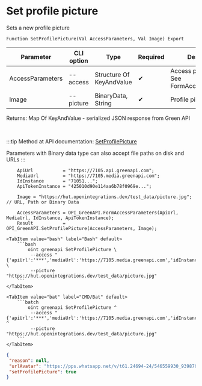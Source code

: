 ﻿---
sidebar_position: 10
description: Set profile picture and other functions to work with Green API in the Open Integration Package, a free open-source integration library for 1C:Enterprise 8, OneScript and CLI
keywords: [1C, 1С, 1С:Enterprise, 1С:Enterprise 8.3, API, Integration, Services, Exchange, OneScript, CLI, Green API]
---


# Set profile picture
 Sets a new profile picture



`Function SetProfilePicture(Val AccessParameters, Val Image) Export`

  | Parameter | CLI option | Type | Required | Description |
  |-|-|-|-|-|
  | AccessParameters | --access | Structure Of KeyAndValue | &#x2714; | Access parameters. See FormAccessParameters |
  | Image | --picture | BinaryData, String | &#x2714; | Profile picture |

  
  Returns:  Map Of KeyAndValue - serialized JSON response from Green API

<br/>

:::tip
Method at API documentation: [SetProfilePicture](https://green-api.com/docs/api/account/SetProfilePicture/)

Parameters with Binary data type can also accept file paths on disk and URLs
:::
<br/>



```bsl title="1C:Enterprise/OneScript code example"
    ApiUrl           = "https://7105.api.greenapi.com";
    MediaUrl         = "https://7105.media.greenapi.com";
    IdInstance       = "71051...";
    ApiTokenInstance = "425010d90e114aa6b78f0969e...";

    Image = "https://hut.openintegrations.dev/test_data/picture.jpg"; // URL, Path or Binary Data

    AccessParameters = OPI_GreenAPI.FormAccessParameters(ApiUrl, MediaUrl, IdInstance, ApiTokenInstance);
    Result           = OPI_GreenAPI.SetProfilePicture(AccessParameters, Image);
```
 

 <Tabs>
  
    <TabItem value="bash" label="Bash" default>
        ```bash
            oint greenapi SetProfilePicture \
             --access "{'apiUrl':'***','mediaUrl':'https://7105.media.greenapi.com','idInstance':'7105187566','apiTokenInstance':'***'}" \
             --picture "https://hut.openintegrations.dev/test_data/picture.jpg"
        ```
    </TabItem>
  
    <TabItem value="bat" label="CMD/Bat" default>
        ```batch
            oint greenapi SetProfilePicture ^
             --access "{'apiUrl':'***','mediaUrl':'https://7105.media.greenapi.com','idInstance':'7105187566','apiTokenInstance':'***'}" ^
             --picture "https://hut.openintegrations.dev/test_data/picture.jpg"
        ```
    </TabItem>
</Tabs>


```json title="Result"
{
 "reason": null,
 "urlAvatar": "https://pps.whatsapp.net/v/t61.24694-24/546559930_939870198355868_6413542316176816466_n.jpg?ccb=11-4&oh=01_Q5Aa2gGf6z41_cwWZkzPyGQyx1_7gVIVXQ-Mqd4pNfjorLbh1w&oe=68D5D393&_nc_sid=5e03e0&_nc_cat=106",
 "setProfilePicture": true
}
```
